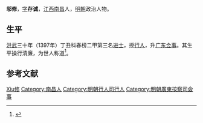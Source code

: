 '''邬修'''，[[表字|字]]'''存诚'''，[[江西|江西]][[南昌|南昌]]人，[[明朝|明朝]]政治人物。

== 生平 ==
[[洪武|洪武]]三十年（1397年）丁丑科春榜二甲第三名[[进士|进士]]，授[[行人|行人]]，升[[广东|广东]][[佥事|佥事]]。其生平操行清廉，为世人称道<ref>{{cite book | language = zh-hans | author = 潘荣胜 | coauthors =| title = 《明清进士录》 | url =| date = 2006年 | location =| publisher = [[中华书局|中华书局]] | id =| isbn = 9787101043501 | pages = 13页 }}</ref>。

== 参考文献 ==
{{reflist}}

{{洪武三十年丁丑科殿試金榜}}

{{Authority control}}
{{DEFAULTSORT:Wu鄔}}
[[Category:鄔姓|Xiu修]]
[[Category:南昌人|Category:南昌人]]
[[Category:明朝行人司行人|Category:明朝行人司行人]]
[[Category:明朝廣東按察司僉事|Category:明朝廣東按察司僉事]]

{{明朝人物小作品}}